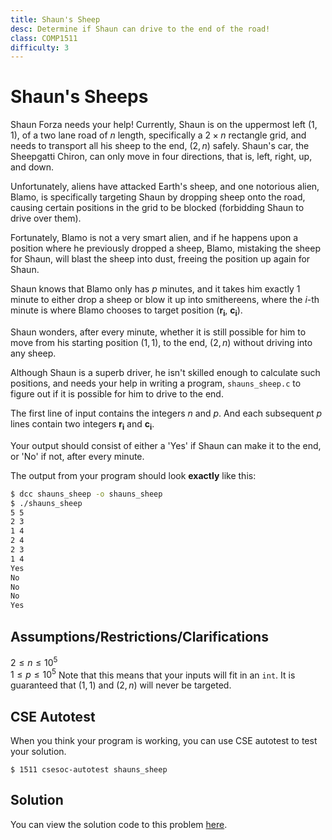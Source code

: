 ```yaml
---
title: Shaun's Sheep
desc: Determine if Shaun can drive to the end of the road!
class: COMP1511
difficulty: 3
---
```


# Shaun's Sheeps

Shaun Forza needs your help! Currently, Shaun is on the uppermost left $(1, 1)$, of a two lane road of $n$ length, specifically a $2 \times n$ rectangle grid, and needs to transport all his sheep to the end, $(2, n)$ safely. Shaun's car, the Sheepgatti Chiron, can only move in four directions, that is, left, right, up, and down.

Unfortunately, aliens have attacked Earth's sheep, and one notorious alien, Blamo, is specifically targeting Shaun by dropping sheep onto the road, causing certain positions in the grid to be blocked (forbidding Shaun to drive over them).

Fortunately, Blamo is not a very smart alien, and if he happens upon a position where he previously dropped a sheep, Blamo, mistaking the sheep for Shaun, will blast the sheep into dust, freeing the position up again for Shaun.

Shaun knows that Blamo only has $p$ minutes, and it takes him exactly 1 minute to either drop a sheep or blow it up into smithereens, where the $i$-th minute is where Blamo chooses to target position (**r<sub>i</sub>**, **c<sub>i</sub>**).

Shaun wonders, after every minute, whether it is still possible for him to move from his starting position $(1, 1)$, to the end, $(2, n)$ without driving into any sheep.

Although Shaun is a superb driver, he isn't skilled enough to calculate such positions, and needs your help in writing a program, `shauns_sheep.c` to figure out if it is possible for him to drive to the end.

The first line of input contains the integers $n$ and $p$.
And each subsequent $p$ lines contain two integers **r<sub>i</sub>** and **c<sub>i</sub>**.

Your output should consist of either a 'Yes' if Shaun can make it to the end, or 'No' if not, after every minute.

The output from your program should look **exactly** like this:

```bash
$ dcc shauns_sheep -o shauns_sheep
$ ./shauns_sheep
5 5
2 3
1 4
2 4
2 3
1 4
Yes
No
No
No
Yes
```

## Assumptions/Restrictions/Clarifications

$2 \leq n \leq 10^5$  
$1 \leq p \leq 10^5$
Note that this means that your inputs will fit in an `int`.
It is guaranteed that $(1, 1)$ and $(2, n)$ will never be targeted.

## CSE Autotest

When you think your program is working, you can use CSE autotest to test your solution.

```bash:~/1511-revision/shauns_sheep
$ 1511 csesoc-autotest shauns_sheep
```

## Solution

You can view the solution code to this problem [here](https://github.com/csesoc/comp1511-revision-t1-2022/blob/master/solutions/shauns_sheep/solution.c).
